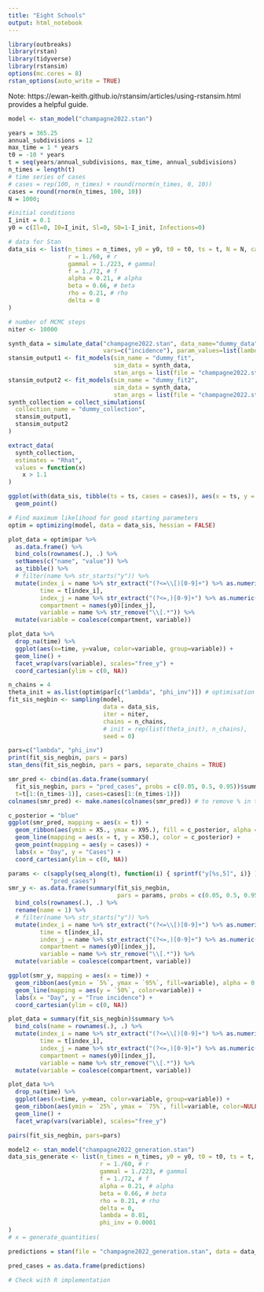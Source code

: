 ```yaml
---
title: "Eight Schools"
output: html_notebook
---
```


```r
library(outbreaks)
library(rstan)
library(tidyverse)
library(rstansim)
options(mc.cores = 8)
rstan_options(auto_write = TRUE)
```

Note: https://ewan-keith.github.io/rstansim/articles/using-rstansim.html provides a helpful guide.

```r
model <- stan_model("champagne2022.stan")

years = 365.25
annual_subdivisions = 12
max_time = 1 * years
t0 = -10 * years
t = seq(years/annual_subdivisions, max_time, annual_subdivisions)
n_times = length(t)
# time series of cases
# cases = rep(100, n_times) + round(rnorm(n_times, 0, 10))
cases = round(rnorm(n_times, 100, 10))
N = 1000;

#initial conditions
I_init = 0.1
y0 = c(Il=0, I0=I_init, Sl=0, S0=1-I_init, Infections=0)

# data for Stan
data_sis <- list(n_times = n_times, y0 = y0, t0 = t0, ts = t, N = N, cases = cases,
                 r = 1./60, # r
                 gammal = 1./223, # gammal
                 f = 1./72, # f
                 alpha = 0.21, # alpha
                 beta = 0.66, # beta
                 rho = 0.21, # rho
                 delta = 0
)

# number of MCMC steps
niter <- 10000

synth_data = simulate_data("champagne2022.stan", data_name="dummy_data", input_data=data_sis,
                           vars=c("incidence"), param_values=list(lambda=0.01, phi_inv=0.001))
stansim_output1 <- fit_models(sim_name = "dummy_fit",
                              sim_data = synth_data,
                              stan_args = list(file = "champagne2022.stan"))
stansim_output2 <- fit_models(sim_name = "dummy_fit2",
                              sim_data = synth_data,
                              stan_args = list(file = "champagne2022.stan"))
synth_collection = collect_simulations(
  collection_name = "dummy_collection",
  stansim_output1,
  stansim_output2
)

extract_data(
  synth_collection,
  estimates = "Rhat",
  values = function(x)
    x > 1.1
)

ggplot(with(data_sis, tibble(ts = ts, cases = cases)), aes(x = ts, y = cases)) +
  geom_point()
```

```r
# Find maximum likelihood for good starting parameters
optim = optimizing(model, data = data_sis, hessian = FALSE)

plot_data = optim$par %>%
  as.data.frame() %>%
  bind_cols(rownames(.), .) %>%
  setNames(c("name", "value")) %>%
  as_tibble() %>%
  # filter(name %>% str_starts("y")) %>%
  mutate(index_i = name %>% str_extract("(?<=\\[)[0-9]+") %>% as.numeric(),
         time = t[index_i],
         index_j = name %>% str_extract("(?<=,)[0-9]+") %>% as.numeric(),
         compartment = names(y0)[index_j],
         variable = name %>% str_remove("\\[.*")) %>%
  mutate(variable = coalesce(compartment, variable))

plot_data %>%
  drop_na(time) %>%
  ggplot(aes(x=time, y=value, color=variable, group=variable)) +
  geom_line() +
  facet_wrap(vars(variable), scales="free_y") +
  coord_cartesian(ylim = c(0, NA))
```

```r
n_chains = 4
theta_init = as.list(optim$par[c("lambda", "phi_inv")]) # optimisation results
fit_sis_negbin <- sampling(model,
                           data = data_sis,
                           iter = niter,
                           chains = n_chains, 
                           # init = rep(list(theta_init), n_chains),
                           seed = 0)
```

```r
pars=c("lambda", "phi_inv")
print(fit_sis_negbin, pars = pars)
stan_dens(fit_sis_negbin, pars = pars, separate_chains = TRUE)

smr_pred <- cbind(as.data.frame(summary(
  fit_sis_negbin, pars = "pred_cases", probs = c(0.05, 0.5, 0.95))$summary),
  t=t[1:(n_times-1)], cases=cases[1:(n_times-1)])
colnames(smr_pred) <- make.names(colnames(smr_pred)) # to remove % in the col names

c_posterior = "blue"
ggplot(smr_pred, mapping = aes(x = t)) +
  geom_ribbon(aes(ymin = X5., ymax = X95.), fill = c_posterior, alpha = 0.35) +
  geom_line(mapping = aes(x = t, y = X50.), color = c_posterior) + 
  geom_point(mapping = aes(y = cases)) +
  labs(x = "Day", y = "Cases") +
  coord_cartesian(ylim = c(0, NA))

params <- c(sapply(seq_along(t), function(i) { sprintf("y[%s,5]", i)} ), #number of infected for each day
            "pred_cases")
smr_y <- as.data.frame(summary(fit_sis_negbin, 
                               pars = params, probs = c(0.05, 0.5, 0.95))$summary) %>%
  bind_cols(rownames(.), .) %>%
  rename(name = 1) %>%
  # filter(name %>% str_starts("y")) %>%
  mutate(index_i = name %>% str_extract("(?<=\\[)[0-9]+") %>% as.numeric(),
         time = t[index_i],
         index_j = name %>% str_extract("(?<=,)[0-9]+") %>% as.numeric(),
         compartment = names(y0)[index_j],
         variable = name %>% str_remove("\\[.*")) %>%
  mutate(variable = coalesce(compartment, variable))

ggplot(smr_y, mapping = aes(x = time)) +
  geom_ribbon(aes(ymin = `5%`, ymax = `95%`, fill=variable), alpha = 0.35) +
  geom_line(mapping = aes(y = `50%`, color=variable)) + 
  labs(x = "Day", y = "True incidence") +
  coord_cartesian(ylim = c(0, NA))
```

```r
plot_data = summary(fit_sis_negbin)$summary %>%
  bind_cols(name = rownames(.), .) %>%
  mutate(index_i = name %>% str_extract("(?<=\\[)[0-9]+") %>% as.numeric(),
         time = t[index_i],
         index_j = name %>% str_extract("(?<=,)[0-9]+") %>% as.numeric(),
         compartment = names(y0)[index_j],
         variable = name %>% str_remove("\\[.*")) %>%
  mutate(variable = coalesce(compartment, variable))

plot_data %>%
  drop_na(time) %>%
  ggplot(aes(x=time, y=mean, color=variable, group=variable)) +
  geom_ribbon(aes(ymin = `25%`, ymax = `75%`, fill=variable, color=NULL), alpha=0.5) +
  geom_line() +
  facet_wrap(vars(variable), scales="free_y")

pairs(fit_sis_negbin, pars=pars)
```

```r
model2 <- stan_model("champagne2022_generation.stan")
data_sis_generate <- list(n_times = n_times, y0 = y0, t0 = t0, ts = t, N = N,
                          r = 1./60, # r
                          gammal = 1./223, # gammal
                          f = 1./72, # f
                          alpha = 0.21, # alpha
                          beta = 0.66, # beta
                          rho = 0.21, # rho
                          delta = 0,
                          lambda = 0.01,
                          phi_inv = 0.0001
)
# x = generate_quantities(

predictions = stan(file = "champagne2022_generation.stan", data = data_sis_generate, chains = 1, iter = 1, algorithm = "Fixed_param")

pred_cases = as.data.frame(predictions)

# Check with R implementation

```
